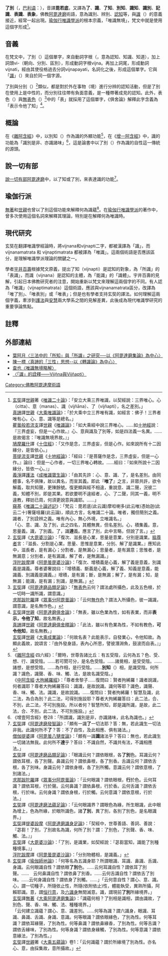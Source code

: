 {{noteref|關於「<nowiki>ज्ञा</nowiki>」，請參照[[wikt:en:ज्ञा|wikt:en:ज्ञा]]。}}
'''了別'''（{{lang-sa|{{IAST|vijñapti}}}}，[[巴利语|巴利语]]：{{IAST|viññatti}}），音譯'''毘若底'''，又譯為'''了'''、'''識'''、'''了知'''、'''別知'''、'''識知'''、'''識別'''、'''記識'''、'''表識'''、'''表象'''，佛教[[阿毘達磨|阿毘達磨]]術語，意為識別、辨別、[[認知|認知]]等，與[[識|識]]（{{IAST|vijñāna}}）的意義接近，經常一起出現。[[瑜伽行唯識學派|瑜伽行唯識學派]]的根本宗義，「唯識無境」，梵文中就是使用這個字形成<ref>
[[玄奘|玄奘]]譯[[世親|世親]]著《[[唯識二十論|唯識二十論]]》：「安立大乘三界唯識，以契經說：三界唯心。心（citta）、意（manas）、識（vijñāna）、了（vijñapti），名之差別。」<br />
[[真諦|真諦]]譯[[世親|世親]]《[[大乘唯識論|大乘唯識論]]》：「於大乘中立三界唯有識，如經言：佛子！三界者唯有心。心、意、識等是總名。」<br />
[[瞿曇般若流支|瞿曇般若流支]]譯[[世親|世親]]《[[唯識論|唯識論]]》：「如大乘經中說三界唯心。……如[[十地經|十地經]]說：『三界虛妄，但是一心作故。』心、意與識及了別等，如是四法義一名異。……是故偈言：『唯識無境界故。』」<br />
[[鳩摩羅什|鳩摩羅什]]譯《[[十住經|十住經]]》：「又作是念，三界虛妄，但是心作。如來說所有十二因緣分，是皆依心。」<br />
[[菩提流支|菩提流支]]譯[[世親|世親]]《[[十地經論|十地經論]]》：「經曰：『是菩薩作是念，三界虛妄，但是一心作。』論曰：但是一心作者，一切三界唯心轉故。……經曰：『如來所說十二因緣分，皆依一心。』」<br />
[[義淨|義淨]]譯[[護法_(人名)|護法]]《[[成唯識寶生論|成唯識寶生論]]》：「由其先許：心、意、識、了，是名差別。由同體事，名不俱陳，故以異名，而宣其義。即此『'''唯了'''』之言，非眾共許，欲令解義，取共知聲，更陳餘號。復更顯與經不相違，重說意、識二聲，況彼二義，知體不別，即是其果。若欲要明不違經者，心、了二聲，同其一義，明不違教，釋妨已周，何須更說意與識耶。……」<br />
[[窺基|窺基]]《[[唯識二十論述記|唯識二十論述記]]》：「梵云：毘若底(此云識)摩呾喇多(此云唯)憑始迦(此云二十)奢薩咀羅(此云論)，順此方言，名唯識二十論。唯者，獨但簡別之義。識者，了別詮辨之義。唯有內心，無心外境，立唯識名。」<br />「心、意、識、及了別，此之四名，其體無異，但名差別。心，積集義。意，思量義。識，了別義。了，識'''達'''義。應言了別，此中言略，但說了言。」</ref>。

==音義==
在梵文中，了別（{{IAST|vijñapti}}）這個單字，來自動詞字根{{lang|sa|ज्ञा}}（{{IAST|√jñā}}，意為認知、知識、知道），加上詞頭vi-（朝向、分別、區別），形成動詞字根vijna。再加上詞尾，形成動詞vijnati，經由其使役格過去分詞vijnapayati，名詞化之後，形成這個單字。它與「[[識|識]]」（{{IAST|vijñāna}}）來自於同一個字源。

了別與分別（{{IAST|vikalpa}}）<ref>
[[玄奘|玄奘]]譯《[[大毘婆沙論|大毘婆沙論]]》：「復次、滋長是心業，思量是意業，分別是識業。[[脇尊者|脇尊者]]言：『滋長、分割是心業，思量、思惟是意業，分別、解了是識業。』應知此中，滋長者，是有漏心；分割者，是無漏心；思量者，是有漏意；思惟者，是無漏意；分別者，是有漏識，解了者，是無漏識。」<br />
[[浮陀跋摩|浮陀跋摩]]譯《[[阿毘曇毘婆沙論|阿毘曇毘婆沙論]]》：「復次、增積義是心義，解了義是意義，別識義是識義。尊者婆奢說曰：『增積義、斷義是心義，解了義、知義是意義，能識義、別識義是識義。』增積，是有漏；斷，是無漏；解了，是有漏；知，是無漏；能識，是有漏；別識，是無漏。」
</ref>類似，都是對於外在事物（境）進行分辨的認知活動，但是了別在使用上是中性的，而分別往往帶有負面意義，是一種帶著成見的認知。此外，表色（{{IAST|vijñapti-rūpa}}）與[[無表色|無表色]]（{{IAST|a-vijñapti-rūpa}}）<ref>
[[玄奘|玄奘]]譯《[[阿毘達磨品類足論|阿毘達磨品類足論]]》：「[[無表色|無表色]]云何？謂法處所攝色，此及五色根，於一切時一識所識，謂意識。」<br />
[[求那跋陀羅|求那跋陀羅]]譯《[[眾事分阿毘曇論|眾事分阿毘曇論]]》：「云何[[無作色|無作色]]？謂法入所攝色，彼一識識，謂意識，是名無作色。」
</ref>中的「表」就採用了這個單字，《俱舍論》解釋此字含義為「表示令他了知」<ref>
[[玄奘|玄奘]]譯[[世親|世親]]《[[阿毘達磨俱舍論|阿毘達磨俱舍論]]》：「無表，雖以色業為性，如有表業，而非'''表示，令他了知'''，故名無表。」<br />
[[真諦|真諦]]譯[[世親|世親]]《[[阿毘達磨俱舍釋論|阿毘達磨俱舍釋論]]》：「此法，雖以有色業為性，不如有教色，'''可令他知'''，故名無教。」<br />
[[玄奘|玄奘]]譯[[世親|世親]]《[[大乘成業論|大乘成業論]]》：「何故名表？此能表示，自發業心，令他知故。為顯此義故，說頌言：『由外發身語，表內心所思，譬彼潛淵魚，鼓波而自表。』」
</ref>。

==概論==
在《[[雜阿含經|雜阿含經]]》中，以別知（{{IAST|vijānāti}}）作為識的外顯功能<ref>
《[[雜阿含經|雜阿含經]]·四六經》：「爾時，世尊告諸比丘：有五受陰，云何為五？色、受、想、行、識受陰。……若可閡可分，是名色受陰。……諸覺相，是受受陰。……諸想，是想受陰。……為作相，是行受陰。……'''別知'''（{{IAST|vijānāti}}）相，是識受陰。何所識？識色，識聲、香、味、觸、法，是故名識受陰。」<br />
《[[中阿含經|中阿含經]]·[[大拘絺羅經|大拘絺羅經]]》：「尊者舍黎子……復問曰：賢者拘絺羅！識者說識，何者識耶？尊者大拘絺羅答曰：識識，是故說識。識何等耶？識色，識聲、香、味、觸、法。識識，是故說識。……復問曰：賢者拘絺羅！智慧及識，此二法，為合為別？此二法，可得別施設耶？尊者大拘絺羅答曰：此二法，合、不別，此二法，不可別施設。所以者何？智慧所知，即是識所識，是故，此二法，合、不別，此二法，不可別施設。」
</ref>，在《[[增一阿含經|增一阿含經]]》中，識的功能為「識別是非、亦識諸味」<ref>
《增壹阿含經》卷28：「所謂識，識別是非，亦識諸味，此名為識也。」
</ref>，這是論書中以了別（{{IAST|vijñapti}}）作為識的自性這一傳統的源頭。

==說一切有部==
[[說一切有部|說一切有部]][[阿毘達磨|阿毘達磨]]中，以了知或了別，來表達識的功能<ref>
[[玄奘|玄奘]]譯《[[阿毘達磨發智論|阿毘達磨發智論]]》：「頗有一識'''了'''一切法耶？答：無，若此識生一切法非我。此識何所不'''了'''？答：不了自性，及此相應、俱有諸法。」<br />
[[僧伽提婆|僧伽提婆]]譯《[[阿毘曇八犍度論|阿毘曇八犍度論]]》：「頗有一識'''識'''諸法乎？答曰：無也，若此識生一切諸法無我。此何所不'''達'''乎？答曰：不識自然，不識共有法，不識相應法。」<br />
[[玄奘|玄奘]]譯《[[阿毘達磨品類足論|阿毘達磨品類足論]]》：「眼識云何？謂依眼根，各'''了別'''色。耳識云何？謂依耳根，各了別聲。鼻識云何？謂依鼻根，各了別香。舌識云何？謂依舌根，各了別味。身識云何？謂依身根，各了別所觸。意識云何？謂依意根，了別諸法。」<br />
[[求那跋陀羅|求那跋陀羅]]譯《[[眾事分阿毘曇論|眾事分阿毘曇論]]》：「云何眼識？謂依眼根，'''行'''於色。云何耳識？謂依耳根，行於聲。云何鼻識？謂依鼻根，行於香。云何舌識？謂依舌根，行於味。云何身識？謂依身根，行於觸。云何意識？謂依意根，行於法。」<br />
[[玄奘|玄奘]]譯《[[阿毘達磨法蘊足論|阿毘達磨法蘊足論]]》：「云何眼識界？謂眼色為緣，所生眼識，此中眼為增上，色為所緣，於眼所識色，諸'''了別'''，異了別，各別了別色，是名眼識界。」<br />
[[玄奘|玄奘]]譯[[提婆設摩|提婆設摩]]《[[阿毘達磨識身足論|阿毘達磨識身足論]]》：「契經中，世尊善語、善詞、善說：『苾芻！了別，了別故名為識，何所了別？謂：了別色，了別聲、香、味、觸、法。』」<br />
[[玄奘|玄奘]]譯《[[大毘婆沙論|大毘婆沙論]]》：「了別，是識業，如契經說：『苾芻當知，識能了別種種境事。』」<br />
[[浮陀跋摩|浮陀跋摩]]譯《[[阿毘曇毘婆沙論|阿毘曇毘婆沙論]]》：「分別物體相，是識義。」
</ref>。

==瑜伽行派==
[[無著|無著]]和[[世親|世親]]也曾以了別這個功能來解釋何為識蘊<ref>
[[玄奘|玄奘]]譯《[[瑜伽師地論|瑜伽師地論]]》：「何等名為五識身耶？所謂眼識、耳識、鼻識、舌識、身識。云何眼識自性？謂依眼'''了別'''色。……云何耳識自性？謂依耳了別聲。……　云何鼻識自性？謂依鼻了別香。……云何舌識自性？謂依舌了別味。……云何身識自性？謂依身了別觸。……」「云何意自性？謂心、意、識。心，謂一切種子，所隨依止性，所隨(依附依止)性，體能執受，異熟所攝，阿賴耶識。意，謂[[恒行意|恒行意]]，及[[六識身|六識身]]無間滅意。識，謂現前'''了別'''所緣境界。」<br />
[[玄奘|玄奘]]譯[[無著|無著]]《[[大乘阿毘達磨集論|大乘阿毘達磨集論]]》：「識蘊何相？了別相是識相，謂由識故，了別色、聲、香、味、觸、法、種種境界。」<br />「云何建立識蘊？謂心、意、識差別。……何等為識？謂六識身，眼識、耳識、鼻識、舌識、身識、意識。何等眼識？謂依眼緣色，了別為性。何等耳識？謂依耳緣聲，了別為性。何等鼻識？謂依鼻緣香，了別為性。何等舌識？謂依舌緣味，了別為性。何等身識？謂依身緣觸，了別為性。何等意識？謂依意緣法，了別為性。」<br />
[[玄奘|玄奘]]譯[[世親|世親]]著《[[大乘五蘊論|大乘五蘊論]]》卷1：「云何識蘊？謂於所緣境了別為性。亦名心、意，由採集故，意所攝故。」
</ref>。在[[瑜伽行唯識學派|瑜伽行唯識學派]]的著作中，曾多次使用這個名詞來解釋其理論，特別是在解釋何為唯識時。

==現代研究==
玄奘在翻譯唯識學經論時，將vijnana和vijnapti二字，都被漢譯為「識」，而 vijnanamatrata 和 vijnaptimatrata 都被譯為「唯識」。這兩個術語是否應該區分，是理解唯識學派理論的關鍵之一。

學者[[宇井百壽|宇井百壽]]根據梵文原義，提出了知（vijnapti）是認知的對象，為「所識」的「表識」，而識（vijnana）是認知的主體，為「能識」的「識體」。宇井百壽的見解，引起日本佛教研究者的注意，開始重新以梵文來理解這兩個字的不同。有人認為「唯識」（vijnaptimatrata）這個術語，應該與vijnanamatrata區分，改譯為「唯了別」、「唯表別」或「唯表」；但是也有學者支持玄奘的譯法。如何理解這兩個字義，牽涉到[[护法_(人名)|護法]]與[[安慧|安慧]]兩大學系之間的見解差異，此後成為現代唯識學研究的重要爭論焦點。

==註釋==
{{reflist|2}}

==外部連結==
*[http://ccbs.ntu.edu.tw/FULLTEXT/JR-NX020/08_02.htm 葉阿月〈三法中的「所知」與「所識」之研究──以《阿毘達磨集論》為中心〉] {{Wayback|url=http://ccbs.ntu.edu.tw/FULLTEXT/JR-NX020/08_02.htm |date=20160305025929 }}
*[http://buddhism.lib.ntu.edu.tw/FULLTEXT/JR-NX027/new4_01.htm 陳一標〈真諦的「三性」思想--以《轉識論》為中心〉] {{Wayback|url=http://buddhism.lib.ntu.edu.tw/FULLTEXT/JR-NX027/new4_01.htm |date=20070728054634 }}
*[http://www.hkshp.org/humanities/ph34-06.txt 查也〈唯識無境略解〉] {{Wayback|url=http://www.hkshp.org/humanities/ph34-06.txt |date=20200608022112 }}
*[https://web.archive.org/web/20141111084601/http://www.ykbi.edu.tw/addpage/journal/data_2/journal_2_7.pdf 〈「識」的詮釋——Vijñna與Vijñapti〉]
[[Category:佛教阿毘達摩術語|Category:佛教阿毘達摩術語]]